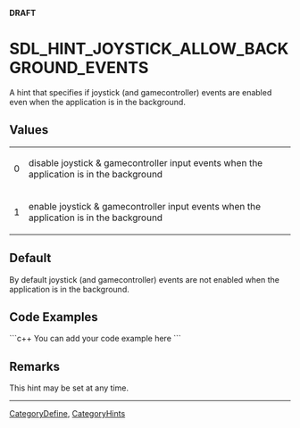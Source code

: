 '''DRAFT'''

<!-- #*^*^*^*^*See http://wiki.libsdl.org/moin.cgi/SGEnumerations for details on editing this page*^*^*^*^* -->


= SDL_HINT_JOYSTICK_ALLOW_BACKGROUND_EVENTS =
A hint that specifies if joystick (and gamecontroller) events are enabled even when the application is in the background.




== Values ==
{|
|0
|disable joystick & gamecontroller input events when the application is in the background
|-
|1
|enable joystick & gamecontroller input events when the application is in the background
|}


== Default ==
By default joystick (and gamecontroller) events are not enabled when the application is in the background.


== Code Examples ==
```c++
You can add your code example here
```

<!-- #Leave this section as-is unless you have a code example to put in.  In that case, replace You can add your code example here with your code example following the Style Guide instructions.  Leave the rest of the markup alone and delete this comment. -->


== Remarks ==
This hint may be set at any time.

----
[[CategoryDefine]], [[CategoryHints]]
<!-- #See the Style Guide for instructions on editing the footer. -->
